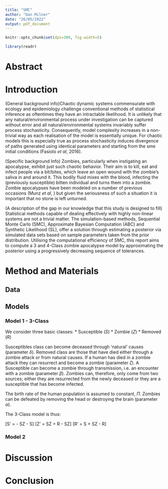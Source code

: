 ```yaml
---
title: "SMC"
author: "Dan Milner"
date: "26/05/2022"
output: pdf_document
---
```


```r
knitr::opts_chunk$set(dpi=300, fig.width=5)

library(readr)
```
# Abstract

# Introduction
(General background info)Chaotic dynamic systems commensurate with ecology and epidemiology challenge conventional methods of statistical inference as oftentimes they have an intractable likelihood. It is unlikely that any natural/environmental process under investigation can be captured without error and all natural/environmental systems invariably suffer process stochasticity. Consequently, model complexity increases in a non-trivial way as each realisation of the model is essentially unique. For chaotic models this is especially true as process stochasticity induces divergence of paths generated using identical parameters and starting from the sme initial conditions (Fasiolo *et al*, 2016).

(Specific background Info) Zombies, particularly when instigating an apocalypse, exhibit just such chaotic behavior. Their aim is to kill, eat and infect people via a bit/bites, which leave an open wound with the zombie's saliva in and around it. This bodily fluid mixes with the blood, infecting the (previously susceptible) bitten individual and turns them into a zombie. Zombie apocalypses have been modeled on a number of previous occasions (Munz *et al*, ) but given the seriousness of such a situation it is important that no stone is left unturned. 

(A description of the gap in our knowledge that this study is designed to fill) Statistical methods capable of dealing effectively with highly non-linear systems are not a trivial matter. The simulation-based methods, Sequential Monte Carlo (SMC), Approximate Bayesian Computation (ABC) and Synthetic Likelihood (SL), offer a solution through estimating a posterior via simulated data sets based on sample parameters taken from the prior distribution. Utilising the computational efficiency of SMC, this report aims to compute a 3 and 4-Class zombie apocalypse model by approximating the posterior using a progressively decreasing sequence of tolerances. 


# Method and Materials

## Data

## Models

### Model 1 - 3-Class
We consider three basic classes:
* Susceptible ($S$)
* Zombie ($Z$)
* Removed ($R$)

Susceptibles class can become deceased through 'natural' causes (parameter $\delta$). Removed class are those that have died either through a zombie attack or from natural causes. If a human has died in a zombie attack they can resurrect and become a zombie (parameter $\zeta$). A Susceptible can become a zombie through transmission, i.e. an encounter with a zombie (parameter $\beta$). Zombies can, therefore, only come from two sources; either they are resurrected from the newly deceased or they are a susceptible that has become infected.

The birth rate of the human population is assumed to constant, $\Pi$. Zombies can be defeated by removing the head or destroying the brain (parameter $\alpha$). 

The 3-Class model is thus:

\[S' = \Pi - \beta SZ - \delta S\]
\[Z' = \beta SZ + \zeta R - \alpha SZ\]
\[R' = \delta S + \alpha SZ - \zeta R\]

### Model 2



# Discussion

# Conclusion